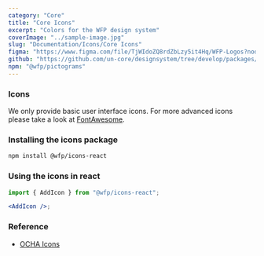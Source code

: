 ```yaml
---
category: "Core"
title: "Core Icons"
excerpt: "Colors for the WFP design system"
coverImage: "../sample-image.jpg"
slug: "Documentation/Icons/Core Icons"
figma: "https://www.figma.com/file/TjWIdoZQ8rdZbLzy5it4Hq/WFP-Logos?node-id=0%3A1&t=ErGHrrrmCgyzd3OH-1"
github: "https://github.com/un-core/designsystem/tree/develop/packages/logos"
npm: "@wfp/pictograms"
---
```


<h3>Icons</h3>

We only provide basic user interface icons. For more advanced icons please take a look at [FontAwesome](https://fontawesome.com).

### Installing the icons package

```bash
npm install @wfp/icons-react
```

### Using the icons in react

```jsx
import { AddIcon } from "@wfp/icons-react";

<AddIcon />;
```

<IconList name="icons" id="icons" />

### Reference

- [OCHA Icons](https://brand.unocha.org/d/xEPytAUjC3sH/icons)
